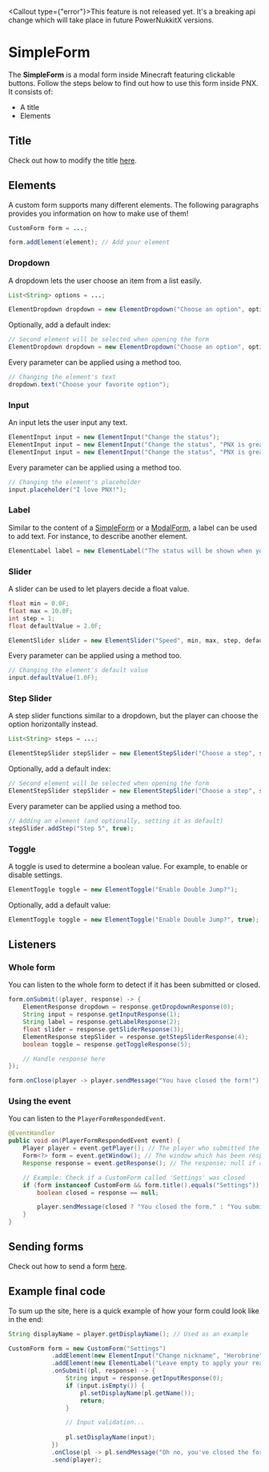 
<Callout type={"error"}>This feature is not released yet. It's a breaking api change which will take place in future PowerNukkitX versions.</Callout>

# SimpleForm
The **SimpleForm** is a modal form inside Minecraft featuring clickable buttons. Follow the steps below to find out how to use this form inside PNX.
It consists of:
- A title
- Elements

## Title
Check out how to modify the title <a href="./generic">here</a>.

## Elements
A custom form supports many different elements. The following paragraphs provides you information on how to make use of them!

```java
CustomForm form = ...;

form.addElement(element); // Add your element
```

### Dropdown
A dropdown lets the user choose an item from a list easily.
```java
List<String> options = ...;

ElementDropdown dropdown = new ElementDropdown("Choose an option", options);
```

Optionally, add a default index:
```java
// Second element will be selected when opening the form
ElementDropdown dropdown = new ElementDropdown("Choose an option", options, 1);
```

Every parameter can be applied using a method too.
```java
// Changing the element's text
dropdown.text("Choose your favorite option");
```

### Input
An input lets the user input any text.
```java
ElementInput input = new ElementInput("Change the status");
ElementInput input = new ElementInput("Change the status", "PNX is great!"); // Optionally, add a placeholder
ElementInput input = new ElementInput("Change the status", "PNX is great!", "I love PNX!"); // Optionally, add a default value
```

Every parameter can be applied using a method too.
```java
// Changing the element's placeholder
input.placeholder("I love PNX!");
```

### Label
Similar to the content of a <a href="./simple-form">SimpleForm</a> or a <a href="./modal-form">ModalForm</a>, a label can be used to add text. For instance, to describe another element.
```java
ElementLabel label = new ElementLabel("The status will be shown when you join the server.");
```

### Slider
A slider can be used to let players decide a float value.
```java
float min = 0.0F;
float max = 10.0F;
int step = 1;
float defaultValue = 2.0F;

ElementSlider slider = new ElementSlider("Speed", min, max, step, defaultValue);
```

Every parameter can be applied using a method too.
```java
// Changing the element's default value
input.defaultValue(1.0F);
```

### Step Slider
A step slider functions similar to a dropdown, but the player can choose the option horizontally instead.
```java
List<String> steps = ...;

ElementStepSlider stepSlider = new ElementStepSlider("Choose a step", steps);
```

Optionally, add a default index:
```java
// Second element will be selected when opening the form
ElementStepSlider stepSlider = new ElementStepSlider("Choose a step", steps, 1);
```

Every parameter can be applied using a method too.
```java
// Adding an element (and optionally, setting it as default)
stepSlider.addStep("Step 5", true);
```

### Toggle
A toggle is used to determine a boolean value. For example, to enable or disable settings.
```java
ElementToggle toggle = new ElementToggle("Enable Double Jump?");
```

Optionally, add a default value:
```java
ElementToggle toggle = new ElementToggle("Enable Double Jump?", true);
```

## Listeners

### Whole form
You can listen to the whole form to detect if it has been submitted or closed.
```java
form.onSubmit((player, response) -> {
    ElementResponse dropdown = response.getDropdownResponse(0);
    String input = response.getInputResponse(1);
    String label = response.getLabelResponse(2);
    float slider = response.getSliderResponse(3);
    ElementResponse stepSlider = response.getStepSliderResponse(4);
    boolean toggle = response.getToggleResponse(5);

    // Handle response here
});

form.onClose(player -> player.sendMessage("You have closed the form!"));
```

### Using the event
You can listen to the `PlayerFormRespondedEvent`.
```java
@EventHandler
public void on(PlayerFormRespondedEvent event) {
    Player player = event.getPlayer(); // The player who submitted the form
    Form<?> form = event.getWindow(); // The window which has been responded to
    Response response = event.getResponse(); // The response; null if closed

    // Example: Check if a CustomForm called 'Settings' was closed
    if (form instanceof CustomForm && form.title().equals("Settings")) {
        boolean closed = response == null;

        player.sendMessage(closed ? "You closed the form." : "You submitted the settings.");
    }
}
```

## Sending forms
Check out how to send a form <a href="./generic">here</a>.

## Example final code
To sum up the site, here is a quick example of how your form could look like in the end:
```java
String displayName = player.getDisplayName(); // Used as an example

CustomForm form = new CustomForm("Settings")
            .addElement(new ElementInput("Change nickname", "Herobrine", displayName.isEmpty() ? "" : displayName))
            .addElement(new ElementLabel("Leave empty to apply your real name again."))
            .onSubmit((pl, response) -> {
                String input = response.getInputResponse(0);
                if (input.isEmpty()) {
                    pl.setDisplayName(pl.getName());
                    return;
                }

                // Input validation...
                
                pl.setDisplayName(input);
            })
            .onClose(pl -> pl.sendMessage("Oh no, you've closed the form!"))
            .send(player);
```

